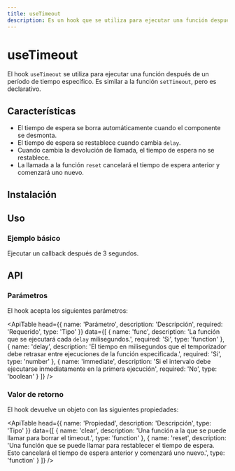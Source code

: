 ```yaml
---
title: useTimeout
description: Es un hook que se utiliza para ejecutar una función después de un período de tiempo específico.
---
```


# useTimeout

El hook `useTimeout` se utiliza para ejecutar una función después de un período de tiempo específico.
Es similar a la función `setTimeout`, pero es declarativo.

## Características

- El tiempo de espera se borra automáticamente cuando el componente se desmonta.
- El tiempo de espera se restablece cuando cambia `delay`.
- Cuando cambia la devolución de llamada, el tiempo de espera no se restablece.
- La llamada a la función `reset` cancelará el tiempo de espera anterior y comenzará uno nuevo.

## Instalación

<Snippet pkg text='@raddix/use-timeout' />

## Uso

### Ejemplo básico

Ejecutar un callback después de 3 segundos.

<CodeBlock folder='use-timeout' file='example1.tsx' />

## API

### Parámetros

El hook acepta los siguientes parámetros:

<ApiTable
  head={{
    name: 'Parámetro',
    description: 'Descripción',
    required: 'Requerido',
    type: 'Tipo'
  }}
  data={[
    {
      name: 'func',
      description: 'La función que se ejecutará cada `delay` milisegundos.',
      required: 'Si',
      type: 'function'
    },
    {
      name: 'delay',
      description:
        'El tiempo en milisegundos que el temporizador debe retrasar entre ejecuciones de la función especificada.',
      required: 'Si',
      type: 'number'
    },
    {
      name: 'immediate',
      description:
        'Si el intervalo debe ejecutarse inmediatamente en la primera ejecución',
      required: 'No',
      type: 'boolean'
    }
  ]}
/>

### Valor de retorno

El hook devuelve un objeto con las siguientes propiedades:

<ApiTable
  head={{
    name: 'Propiedad',
    description: 'Descripción',
    type: 'Tipo'
  }}
  data={[
    {
      name: 'clear',
      description:
        'Una función a la que se puede llamar para borrar el timeout.',
      type: 'function'
    },
    {
      name: 'reset',
      description:
        'Una función que se puede llamar para restablecer el tiempo de espera. Esto cancelará el tiempo de espera anterior y comenzará uno nuevo.',
      type: 'function'
    }
  ]}
/>
